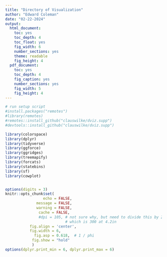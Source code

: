 ---
title: "Directory of Visualization"
author: "Edward Coleman"
date: "02-22-2024"
output:
  html_document: 
    toc: yes
    toc_depth: 4
    toc_float: yes
    fig_width: 6
    number_sections: yes
    theme: readable
    fig_height: 4
  pdf_document: 
    toc: yes
    toc_depth: 4
    fig_caption: yes
    number_sections: yes
    fig_width: 5
    fig_height: 4
---
<style type="text/css">

div#TOC li {
    list-style:none;
    background-color:lightgray;
    background-image:none;
    background-repeat:none;
    background-position:0;
    font-family: Arial, Helvetica, sans-serif;
    color: #780c0c;
}

/* mouse over link */
div#TOC a:hover {
  color: red;
}

/* unvisited link */
div#TOC a:link {
  color: blue;
}



h1.title {
  font-size: 24px;
  color: Darkblue;
  text-align: center;
  font-family: Arial, Helvetica, sans-serif;
  font-variant-caps: normal;
}
h4.author { 
    font-size: 18px;
  font-family: "Times New Roman", Times, serif;
  color: DarkRed;
  text-align: center;
}
h4.date { 
  font-size: 18px;
  font-family: "Times New Roman", Times, serif;
  color: DarkBlue;
  text-align: center;
}

h1 {
    font-size: 22px;
    font-family: "Times New Roman", Times, serif;
    color: darkred;
    text-align: center;
}
h2 { 
    font-size: 18px;
    font-family: "Times New Roman", Times, serif;
    color: navy;
    text-align: left;
}

h3 { 
    font-size: 15px;
    font-family: "Times New Roman", Times, serif;
    color: navy;
    text-align: left;
}

h4 { 
    font-size: 18px;
    font-family: "Times New Roman", Times, serif;
    color: darkred;
    text-align: left;
}

/* unvisited link */
a:link {
  color: green;
}

/* visited link */
a:visited {
  color: green;
}

/* mouse over link */
a:hover {
  color: red;
}

/* selected link */
a:active {
  color: yellow;
}

</style>


```{r setup, echo = FALSE, message = FALSE, include = FALSE, warning=FALSE}
# run setup script
#install.packages("remotes")
#library(remotes)
#remotes::install_github("clauswilke/dviz.supp")
#devtools::install_github("clauswilke/dviz.supp")

library(colorspace)
library(dplyr)
library(tidyverse)
library(ggforce)
library(ggridges)
library(treemapify)
library(forcats)
library(statebins)
library(sf)
library(cowplot)


options(digits = 3)
knitr::opts_chunk$set(
                 echo = FALSE,
              message = FALSE,
              warning = FALSE,
               cache = FALSE,
               #dpi = 105, # not sure why, but need to divide this by 2 to get 210 at 6in, 
                           # which is 300 at 4.2in
           fig.align = 'center',
           fig.width = 6,
             fig.asp = 0.618,  # 1 / phi
            fig.show = "hold"
            )
options(dplyr.print_min = 6, dplyr.print_max = 6)
```


